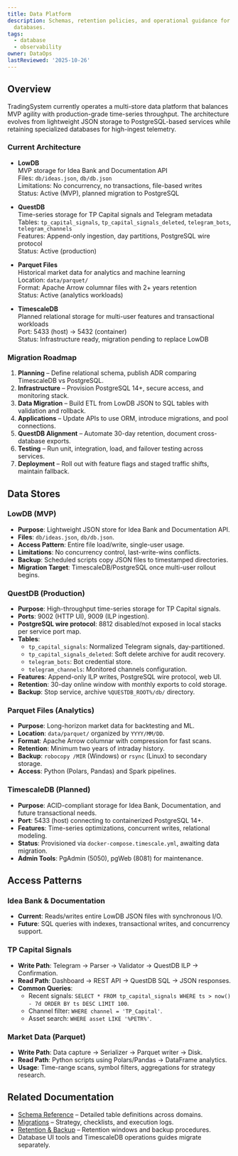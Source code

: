 ```yaml
---
title: Data Platform
description: Schemas, retention policies, and operational guidance for TradingSystem
  databases.
tags:
  - database
  - observability
owner: DataOps
lastReviewed: '2025-10-26'
---
```

## Overview

TradingSystem currently operates a multi-store data platform that balances MVP agility with
production-grade time-series throughput. The architecture evolves from lightweight JSON storage to
PostgreSQL-based services while retaining specialized databases for high-ingest telemetry.

### Current Architecture

- **LowDB**  
  MVP storage for Idea Bank and Documentation API  
  Files: `db/ideas.json`, `db/db.json`  
  Limitations: No concurrency, no transactions, file-based writes  
  Status: Active (MVP), planned migration to PostgreSQL

- **QuestDB**  
  Time-series storage for TP Capital signals and Telegram metadata  
  Tables: `tp_capital_signals`, `tp_capital_signals_deleted`, `telegram_bots`, `telegram_channels`  
  Features: Append-only ingestion, day partitions, PostgreSQL wire protocol  
  Status: Active (production)

- **Parquet Files**  
  Historical market data for analytics and machine learning  
  Location: `data/parquet/`  
  Format: Apache Arrow columnar files with 2+ years retention  
  Status: Active (analytics workloads)

- **TimescaleDB**  
  Planned relational storage for multi-user features and transactional workloads  
  Port: 5433 (host) → 5432 (container)  
  Status: Infrastructure ready, migration pending to replace LowDB

### Migration Roadmap

1. **Planning** – Define relational schema, publish ADR comparing TimescaleDB vs PostgreSQL.
2. **Infrastructure** – Provision PostgreSQL 14+, secure access, and monitoring stack.
3. **Data Migration** – Build ETL from LowDB JSON to SQL tables with validation and rollback.
4. **Applications** – Update APIs to use ORM, introduce migrations, and pool connections.
5. **QuestDB Alignment** – Automate 30-day retention, document cross-database exports.
6. **Testing** – Run unit, integration, load, and failover testing across services.
7. **Deployment** – Roll out with feature flags and staged traffic shifts, maintain fallback.

## Data Stores

### LowDB (MVP)
- **Purpose**: Lightweight JSON store for Idea Bank and Documentation API.  
- **Files**: `db/ideas.json`, `db/db.json`.  
- **Access Pattern**: Entire file load/write, single-user usage.  
- **Limitations**: No concurrency control, last-write-wins conflicts.  
- **Backup**: Scheduled scripts copy JSON files to timestamped directories.  
- **Migration Target**: TimescaleDB/PostgreSQL once multi-user rollout begins.

### QuestDB (Production)
- **Purpose**: High-throughput time-series storage for TP Capital signals.  
- **Ports**: 9002 (HTTP UI), 9009 (ILP ingestion).  
- **PostgreSQL wire protocol**: 8812 disabled/not exposed in local stacks per service port map.  
- **Tables**:  
  - `tp_capital_signals`: Normalized Telegram signals, day-partitioned.  
  - `tp_capital_signals_deleted`: Soft delete archive for audit recovery.  
  - `telegram_bots`: Bot credential store.  
  - `telegram_channels`: Monitored channels configuration.  
- **Features**: Append-only ILP writes, PostgreSQL wire protocol, web UI.  
- **Retention**: 30-day online window with monthly exports to cold storage.  
- **Backup**: Stop service, archive `%QUESTDB_ROOT%/db/` directory.

### Parquet Files (Analytics)
- **Purpose**: Long-horizon market data for backtesting and ML.  
- **Location**: `data/parquet/` organized by `YYYY/MM/DD`.  
- **Format**: Apache Arrow columnar with compression for fast scans.  
- **Retention**: Minimum two years of intraday history.  
- **Backup**: `robocopy /MIR` (Windows) or `rsync` (Linux) to secondary storage.  
- **Access**: Python (Polars, Pandas) and Spark pipelines.

### TimescaleDB (Planned)
- **Purpose**: ACID-compliant storage for Idea Bank, Documentation, and future transactional needs.  
- **Port**: 5433 (host) connecting to containerized PostgreSQL 14+.  
- **Features**: Time-series optimizations, concurrent writes, relational modeling.  
- **Status**: Provisioned via `docker-compose.timescale.yml`, awaiting data migration.  
- **Admin Tools**: PgAdmin (5050), pgWeb (8081) for maintenance.

## Access Patterns

### Idea Bank & Documentation
- **Current**: Reads/writes entire LowDB JSON files with synchronous I/O.  
- **Future**: SQL queries with indexes, transactional writes, and concurrency support.

### TP Capital Signals
- **Write Path**: Telegram → Parser → Validator → QuestDB ILP → Confirmation.  
- **Read Path**: Dashboard → REST API → QuestDB SQL → JSON responses.  
- **Common Queries**:  
  - Recent signals: `SELECT * FROM tp_capital_signals WHERE ts > now() - 7d ORDER BY ts DESC LIMIT 100`.  
  - Channel filter: `WHERE channel = 'TP_Capital'`.  
  - Asset search: `WHERE asset LIKE '%PETR%'`.

### Market Data (Parquet)
- **Write Path**: Data capture → Serializer → Parquet writer → Disk.  
- **Read Path**: Python scripts using Polars/Pandas → DataFrame analytics.  
- **Usage**: Time-range scans, symbol filters, aggregations for strategy research.

## Related Documentation

- [Schema Reference](./schema) – Detailed table definitions across domains.  
- [Migrations](./migrations) – Strategy, checklists, and execution logs.  
- [Retention & Backup](./retention-backup) – Retention windows and backup procedures.  
- Database UI tools and TimescaleDB operations guides migrate separately.
